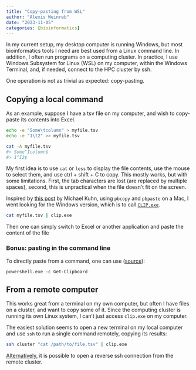 ```yaml
---
title: "Copy-pasting from WSL"
author: "Alexis Weinreb"
date: "2023-11-05"
categories: [bioinformatics]
---
```


In my current setup, my desktop computer is running Windows, but most bioinformatics tools I need are best used from a Linux command line. In addition, I often run programs on a computing cluster. In practice, I use Windows Subsystem for Linux (WSL) on my computer, within the Windows Terminal, and, if needed, connect to the HPC cluster by ssh.

One operation is not as trivial as expected: copy-pasting.

## Copying a local command

As an example, suppose I have a tsv file on my computer, and wish to copy-paste its contents into Excel.

```bash
echo -e "Some\tcolumn" > myfile.tsv
echo -e "1\t2" >> myfile.tsv

cat -A myfile.tsv
#> Some^Icolumn$
#> 1^I2$
```

My first idea is to use `cat` or `less` to display the file contents, use the mouse to select them, and use ctrl + shift + C to copy. This mostly works, but with some limitations. First, the tab characters are lost (are replaced by multiple spaces), second, this is unpractical when the file doesn't fit on the screen.

Inspired by [this post](https://biocs-blog.blogspot.com/2010/09/linking-remote-command-line-and.html) by Michael Kuhn, using `pbcopy` and `pbpaste` on a Mac, I went looking for the Windows version, which is to call [`CLIP.exe`](https://learn.microsoft.com/en-us/windows-server/administration/windows-commands/clip).

```bash
cat myfile.tsv | clip.exe
```

Then one can simply switch to Excel or another application and paste the content of the file

### Bonus: pasting in the command line

To directly paste from a command, one can use ([source](https://superuser.com/questions/1618537/use-clipboard-through-wsl)):

```
powershell.exe -c Get-Clipboard
```

## From a remote computer

This works great from a terminal on my own computer, but often I have files on a cluster, and want to copy some of it. Since the computing cluster is running its own Linux system, I can't just access `clip.exe` on my computer.

The easiest solution seems to open a new terminal on my local computer and use `ssh` to run a single command remotely, copying its results:

```bash
ssh cluster "cat /path/to/file.tsv" | clip.exe
```

[Alternatively](https://stackoverflow.com/questions/1152362/how-to-send-data-to-local-clipboard-from-a-remote-ssh-session), it is possible to open a reverse ssh connection from the remote cluster.

